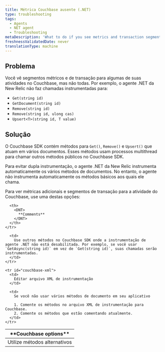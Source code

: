 ```yaml
---
title: Métrica Couchbase ausente (.NET)
type: troubleshooting
tags:
  - Agents
  - NET agent
  - Troubleshooting
metaDescription: 'What to do if you see metrics and transaction segments for some of your Couchbase activity, but not all of it, such as Get, GetDocument, Remove, Upsert.'
freshnessValidatedDate: never
translationType: machine
---
```


## Problema

Você vê segmentos métricos e de transação para algumas de suas atividades no Couchbase, mas não todas. Por exemplo, o agente .NET da New Relic não faz chamadas instrumentadas para:

* `Get(string id)`
* `GetDocument(string id)`
* `Remove(string id)`
* `Remove(string id, ulong cas)`
* `Upsert<T>(string id, T value)`

## Solução

O Couchbase SDK contém métodos para `Get()`, `Remove()` e `Upsert()` que atuam em vários documentos. Esses métodos usam processos multithread para chamar outros métodos públicos no Couchbase SDK.

Para evitar dupla instrumentação, o agente .NET da New Relic instrumenta automaticamente os vários métodos de documentos. No entanto, o agente não instrumenta automaticamente os métodos básicos aos quais ele chama.

Para ver métricas adicionais e segmentos de transação para a atividade do Couchbase, use uma destas opções:

<table>
  <thead>
    <tr>
      <th>
        <DNT>
          **Couchbase options**
        </DNT>
      </th>

      <th>
        <DNT>
          **Comments**
        </DNT>
      </th>
    </tr>
  </thead>

  <tbody>
    <tr id="couchbase-sdk">
      <td>
        Utilize métodos alternativos
      </td>

      <td>
        Use outros métodos no Couchbase SDK onde a instrumentação de agente .NET não está desabilitada. Por exemplo, se você usar `GetAsync(string id)` em vez de `Get(string id)`, suas chamadas serão instrumentadas.
      </td>
    </tr>

    <tr id="couchbase-xml">
      <td>
        Editar arquivo XML de instrumentação
      </td>

      <td>
        Se você não usar vários métodos de documento em seu aplicativo

        1. Comente os métodos no arquivo XML de instrumentação para Couchbase.
        2. Comente os métodos que estão comentando atualmente.
      </td>
    </tr>
  </tbody>
</table>
